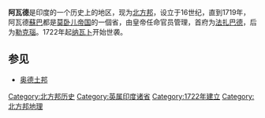 '''阿瓦德'''是印度的一个历史上的地区，现为[[北方邦|北方邦]]，设立于16世纪，直到1719年，阿瓦德[[苏巴_(行政区划)|蘇巴]]都是[[莫卧儿帝国|莫卧儿帝国]]的一個省，由皇帝任命官员管理，首府为[[法扎巴德|法扎巴德]]，后为[[勒克瑙|勒克瑙]]。1722年起[[纳瓦卜|纳瓦卜]]开始世袭。

==参见==
* [[奥德土邦|奥德土邦]]

[[Category:北方邦历史|Category:北方邦历史]]
[[Category:英属印度诸省|Category:英属印度诸省]]
[[Category:1722年建立|Category:1722年建立]]
[[Category:北方邦地理|Category:北方邦地理]]